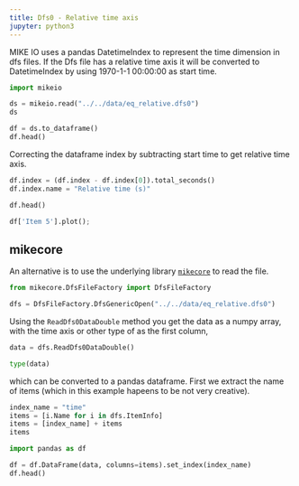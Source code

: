 ```yaml
---
title: Dfs0 - Relative time axis
jupyter: python3
---
```



MIKE IO uses a pandas DatetimeIndex to represent the time dimension in dfs files. If the Dfs file has a relative time axis it will be converted to DatetimeIndex by using 1970-1-1 00:00:00 as start time. 


```python
import mikeio
```

```python
ds = mikeio.read("../../data/eq_relative.dfs0")
ds
```

```python
df = ds.to_dataframe()
df.head()
```

Correcting the dataframe index by subtracting start time to get relative time axis.

```python
df.index = (df.index - df.index[0]).total_seconds()
df.index.name = "Relative time (s)"
```

```python
df.head()
```

```python
df['Item 5'].plot();
```

## mikecore

An alternative is to use the underlying library [`mikecore`](https://github.com/DHI/mikecore-python) to read the file.

```python
from mikecore.DfsFileFactory import DfsFileFactory

dfs = DfsFileFactory.DfsGenericOpen("../../data/eq_relative.dfs0")
```

Using the `ReadDfs0DataDouble` method you get the data as a numpy array, with the time axis or other type of as the first column,

```python
data = dfs.ReadDfs0DataDouble()

type(data)
```

which can be converted to a pandas dataframe. First we extract the name of items (which in this example hapeens to be not very creative).

```python
index_name = "time"
items = [i.Name for i in dfs.ItemInfo]
items = [index_name] + items
items
```

```python
import pandas as df

df = df.DataFrame(data, columns=items).set_index(index_name)
df.head()
```


